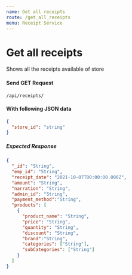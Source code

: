 ```yaml
---
name: Get all receipts
route: /get_all_receipts
menu: Receipt Service
---
```


# Get all receipts

Shows all the receipts available of store

#### Send GET Request

<Code>/api/receipts/</Code>

#### With following JSON data

```json
{
  "store_id": "string"
}
```

##### Expected Response

```json
{
  "_id": "String",
  "emp_id": "String",
  "receipt_date": "2021-10-07T00:00:00.000Z",
  "amount": "String",
  "narration": "String",
  "admin_id": "String",
  "payment_method":"String",
  "products": [
    {
      "product_name": "String",
      "price": "String",
      "quantity": "String",
      "discount": "String",
      "brand":"String",
      "categories": ["String"],
      "subCategories": ["String"]
    }
  ]
}
```

